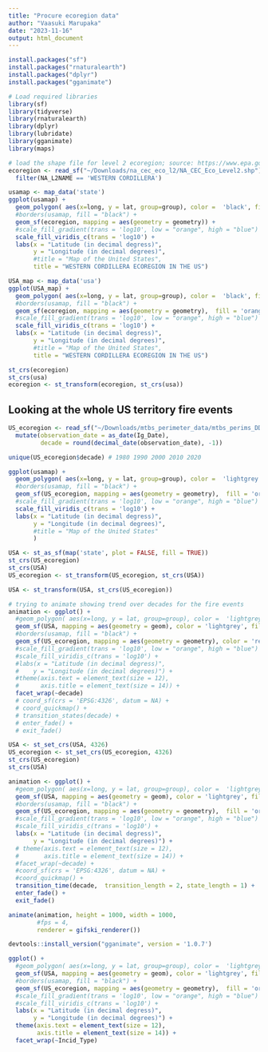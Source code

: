 ```yaml
---
title: "Procure ecoregion data"
author: "Vaasuki Marupaka"
date: "2023-11-16"
output: html_document
---
```


```r
install.packages("sf")
install.packages("rnaturalearth")
install.packages("dplyr")
install.packages("gganimate")

# Load required libraries
library(sf)
library(tidyverse)
library(rnaturalearth)
library(dplyr)
library(lubridate)
library(gganimate)
library(maps)
```

```r
# load the shape file for level 2 ecoregion; source: https://www.epa.gov/eco-research/ecoregions-north-america 
ecoregion <- read_sf("~/Downloads/na_cec_eco_l2/NA_CEC_Eco_Level2.shp") %>% 
  filter(NA_L2NAME == 'WESTERN CORDILLERA')

usamap <- map_data('state')
ggplot(usamap) +
  geom_polygon( aes(x=long, y = lat, group=group), color =  'black', fill = 'white') +
  #borders(usamap, fill = "black") +
  geom_sf(ecoregion, mapping = aes(geometry = geometry)) +
  #scale_fill_gradient(trans = 'log10', low = "orange", high = "blue") +
  scale_fill_viridis_c(trans = 'log10') +
  labs(x = "Latitude (in decimal degress)",
       y = "Longitude (in decimal degrees)",
       #title = "Map of the United States",
       title = "WESTERN CORDILLERA ECOREGION IN THE US")

```

```r
USA_map <- map_data('usa')
ggplot(USA_map) +
  geom_polygon( aes(x=long, y = lat, group=group), color =  'black', fill = 'white') +
  #borders(usamap, fill = "black") +
  geom_sf(ecoregion, mapping = aes(geometry = geometry),  fill = 'orange', color = 'black', size = 0.2) +
  #scale_fill_gradient(trans = 'log10', low = "orange", high = "blue") +
  scale_fill_viridis_c(trans = 'log10') +
  labs(x = "Latitude (in decimal degress)",
       y = "Longitude (in decimal degrees)",
       #title = "Map of the United States",
       title = "WESTERN CORDILLERA ECOREGION IN THE US")

st_crs(ecoregion)
st_crs(usa)
ecoregion <- st_transform(ecoregion, st_crs(usa))

```

## Looking at the whole US territory fire events 

```r
US_ecoregion <- read_sf("~/Downloads/mtbs_perimeter_data/mtbs_perims_DD.shp") %>%
  mutate(observation_date = as_date(Ig_Date),
         decade = round(decimal_date(observation_date), -1))

unique(US_ecoregion$decade) # 1980 1990 2000 2010 2020

ggplot(usamap) +
  geom_polygon( aes(x=long, y = lat, group=group), color =  'lightgrey', fill = 'white') +
  #borders(usamap, fill = "black") +
  geom_sf(US_ecoregion, mapping = aes(geometry = geometry),  fill = 'orange', color = 'red', size = 0.2) +
  #scale_fill_gradient(trans = 'log10', low = "orange", high = "blue") +
  scale_fill_viridis_c(trans = 'log10') +
  labs(x = "Latitude (in decimal degress)",
       y = "Longitude (in decimal degrees)",
       #title = "Map of the United States"
       )

USA <- st_as_sf(map('state', plot = FALSE, fill = TRUE))
st_crs(US_ecoregion)
st_crs(USA)
US_ecoregion <- st_transform(US_ecoregion, st_crs(USA))

USA <- st_transform(USA, st_crs(US_ecoregion))

# trying to animate showing trend over decades for the fire events
animation <- ggplot() +
  #geom_polygon( aes(x=long, y = lat, group=group), color =  'lightgrey', fill = 'white') +
  geom_sf(USA, mapping = aes(geometry = geom), color = 'lightgrey', fill = 'white') +
  #borders(usamap, fill = "black") +
  geom_sf(US_ecoregion, mapping = aes(geometry = geometry), color = 'red', size = 0.2) +
  #scale_fill_gradient(trans = 'log10', low = "orange", high = "blue") +
  #scale_fill_viridis_c(trans = 'log10') +
  #labs(x = "Latitude (in decimal degress)",
  #    y = "Longitude (in decimal degrees)") +
  #theme(axis.text = element_text(size = 12),
  #      axis.title = element_text(size = 14)) +
  facet_wrap(~decade)             
  # coord_sf(crs = 'EPSG:4326', datum = NA) +
  # coord_quickmap() +
  # transition_states(decade) +
  # enter_fade() +
  # exit_fade()

USA <- st_set_crs(USA, 4326)
US_ecoregion <- st_set_crs(US_ecoregion, 4326)
st_crs(US_ecoregion)
st_crs(USA)

animation <- ggplot() +
  #geom_polygon( aes(x=long, y = lat, group=group), color =  'lightgrey', fill = 'white') +
  geom_sf(USA, mapping = aes(geometry = geom), color = 'lightgrey', fill = 'white') +
  #borders(usamap, fill = "black") +
  geom_sf(US_ecoregion, mapping = aes(geometry = geometry),  fill = 'orange', color = 'red', size = 0.2) +
  #scale_fill_gradient(trans = 'log10', low = "orange", high = "blue") +
  #scale_fill_viridis_c(trans = 'log10') +
  labs(x = "Latitude (in decimal degress)",
       y = "Longitude (in decimal degrees)") +
  # theme(axis.text = element_text(size = 12),
  #       axis.title = element_text(size = 14)) +
  #facet_wrap(~decade) +            
  #coord_sf(crs = 'EPSG:4326', datum = NA) +
  #coord_quickmap() +
  transition_time(decade,  transition_length = 2, state_length = 1) +
  enter_fade() +
  exit_fade()

animate(animation, height = 1000, width = 1000,
        #fps = 4,  
        renderer = gifski_renderer())

devtools::install_version("gganimate", version = '1.0.7')
```

```r
ggplot() +
  #geom_polygon( aes(x=long, y = lat, group=group), color =  'lightgrey', fill = 'white') +
  geom_sf(USA, mapping = aes(geometry = geom), color = 'lightgrey', fill = 'white') +
  #borders(usamap, fill = "black") +
  geom_sf(US_ecoregion, mapping = aes(geometry = geometry),  fill = 'orange', color = 'red', size = 0.2) +
  #scale_fill_gradient(trans = 'log10', low = "orange", high = "blue") +
  #scale_fill_viridis_c(trans = 'log10') +
  labs(x = "Latitude (in decimal degress)",
       y = "Longitude (in decimal degrees)") +
  theme(axis.text = element_text(size = 12),
        axis.title = element_text(size = 14)) +
  facet_wrap(~Incid_Type)


```

